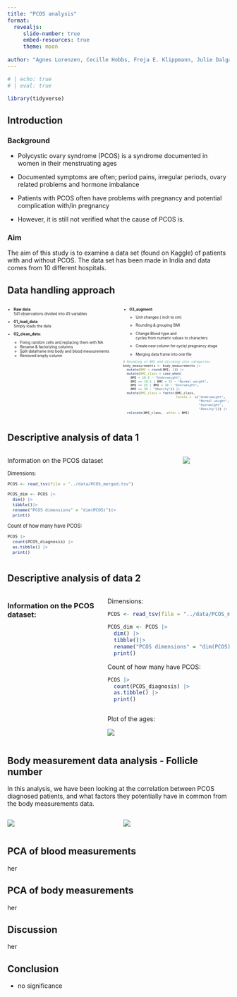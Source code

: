 ```yaml
---
title: "PCOS analysis"
format:
  revealjs:
     slide-number: true
     embed-resources: true
     theme: moon
      
author: "Agnes Lorenzen, Cecille Hobbs, Freja E. Klippmann, Julie Dalgaard Petersen & Mille Rask Sander"
---
```


```r
# | echo: true 
# | eval: true  

library(tidyverse)
```

## Introduction {.smaller}

### Background

-   Polycystic ovary syndrome (PCOS) is a syndrome documented in women in their menstruating ages

-   Documented symptoms are often; period pains, irregular periods, ovary related problems and hormone imbalance

-   Patients with PCOS often have problems with pregnancy and potential complication with/in pregnancy

-   However, it is still not verified what the cause of PCOS is.

### Aim

The aim of this study is to examine a data set (found on Kaggle) of patients with and without PCOS. The data set has been made in India and data comes from 10 different hospitals.

## Data handling approach {style=".smaller"}

::: columns
::: {.column width="50%"}
::: {style="font-size: 0.6em"}
::: incremental
-   <strong>Raw data</strong>:<br />541 observations divided into 45 variables<br />

-   <strong>01_load_data</strong>:<br />Simply loads the data<br />

-   <strong>02_clean_data</strong>:<br />

    ::: incremental
    -   Fixing random cells and replacing them with NA
    -   Rename & factorizing columns
    -   Split dataframe into body and blood measurements
    -   Removed empty column<br />
    :::
:::
:::
:::

::: {.column width="50%"}
::: {style="font-size: 0.6em"}
::: incremental
-   <strong>03_augment</strong>:<br />
    -   Unit changes ( inch to cm)

    -   Rounding & grouping BMI

    -   Change Blood type and cycles from numeric values to characters

    -   Create new column for cycle/ pregnancy stage

    -   Merging data frame into one file<br />
:::

``` .r
# Rounding of BMI and dividing into categories
body_measurements <- body_measurements |>
  mutate(BMI = round(BMI, 1)) |> 
  mutate(BMI_class = case_when(
    BMI < 18.5 ~ "Underweight",
    BMI <= 18.5 | BMI < 25 ~ "Normal weight",
    BMI <= 25 | BMI < 30 ~ "Overweight",
    BMI >= 30 ~ "Obesity")) |>
  mutate(BMI_class = factor(BMI_class,
                            levels =  c("Underweight", 
                                        "Normal weight",
                                        "Overweight", 
                                        "Obesity"))) |>
  relocate(BMI_class, .after = BMI)
```
:::
:::
:::

## Descriptive analysis of data 1 {style=".smaller"}

::: columns
::: {.column width="50%" style=".smaller"}
Information on the PCOS dataset

::: {style="font-size: 0.8em"}
Dimensions:

```r
PCOS <- read_tsv(file = "../data/PCOS_merged.tsv")

PCOS_dim <- PCOS |>
  dim() |>
  tibble()|>
  rename("PCOS dimensions" = "dim(PCOS)")|>
  print()
```

Count of how many have PCOS:

```r
PCOS |> 
  count(PCOS_diagnosis) |>
  as.tibble() |>
  print()
```
:::
:::

::: {.column width="50%" style=".smaller"}
![](../results/04_age_hist.png)
:::
:::

## Descriptive analysis of data 2

::: {.columns style=".smaller"}
### Information on the PCOS dataset:

::: {.column width="50%" style=".smaller, font-size: 0.8em"}
Dimensions:

``` r
PCOS <- read_tsv(file = "../data/PCOS_merged.tsv")

PCOS_dim <- PCOS |>
  dim() |>
  tibble()|>
  rename("PCOS dimensions" = "dim(PCOS)")|>
  print()
```

Count of how many have PCOS:

``` .r
PCOS |> 
  count(PCOS_diagnosis) |>
  as.tibble() |>
  print()
```

::: {.column width="50%" style=".smaller, font-size: 0.8em"}
Plot of the ages:

![](../results/04_age_hist.png)
:::
:::
:::

## Body measurement data analysis - Follicle number

::: {style=".smaller, font-size: 0.8em"}
In this analysis, we have been looking at the correlation between PCOS diagnosed patients, and what factors they potentially have in common from the body measurements data.

::: columns
::: {.column width="50%"}
![](images/05_follicle_L_box-01.png){style=".smaller"}
:::

::: {.column width="50%"}
![](images/05_follicle_R_box-01.png){style=".smaller"}
:::
:::
:::

## PCA of blood measurements

her

## PCA of body measurements

her

## Discussion

her

## Conclusion

-   no significance
